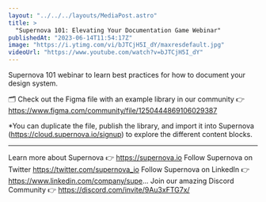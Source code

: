 ```yaml
---
layout: "../../../layouts/MediaPost.astro"
title: >
  "Supernova 101: Elevating Your Documentation Game Webinar"
publishedAt: "2023-06-14T11:54:17Z"
image: "https://i.ytimg.com/vi/bJTCjH5I_dY/maxresdefault.jpg"
videoUrl: "https://www.youtube.com/watch?v=bJTCjH5I_dY"
---
```


Supernova 101 webinar to learn best practices for how to document your design system.

🗂️ Check out the Figma file with an example library in our community 👉 https://www.figma.com/community/file/1250444869106029387

\*You can duplicate the file, publish the library, and import it into Supernova (https://cloud.supernova.io/signup) to explore the different content blocks.

---

Learn more about Supernova 👉 https://supernova.io
Follow Supernova on Twitter https://twitter.com/supernova_io
Follow Supernova on LinkedIn 👉https://www.linkedin.com/company/supe...
Join our amazing Discord Community 👉 https://discord.com/invite/9Au3xFTG7x/
